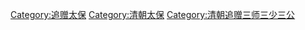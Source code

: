 [[Category:追赠太保|Category:追赠太保]]
[[Category:清朝太保|Category:清朝太保]]
[[Category:清朝追赠三师三少三公|Category:清朝追赠三师三少三公]]